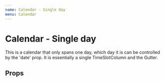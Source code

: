 ```yaml
---
name: Calendar - Single day
menu: Calendar
---
```



# Calendar - Single day

This is a calendar that only spans one day, which day it is can be controlled by the 'date' prop. It is essentially a single TimeSlotColumn and the Gutter.

## Props

<Props of={SingleDayCalendar} />
